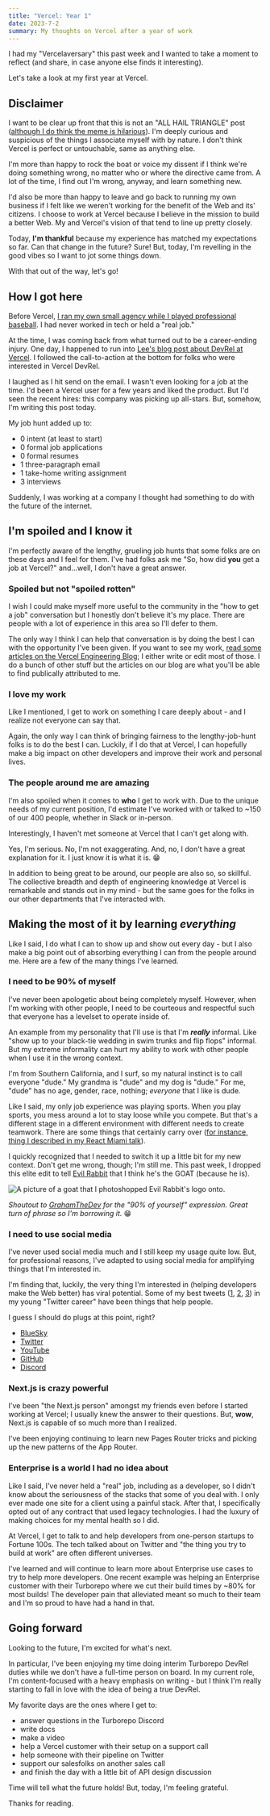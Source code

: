 ```yaml
---
title: "Vercel: Year 1"
date: 2023-7-2
summary: My thoughts on Vercel after a year of work
---
```


I had my "Vercelaversary" this past week and I wanted to take a moment to reflect (and share, in case anyone else finds it interesting).

Let's take a look at my first year at Vercel.

## Disclaimer

I want to be clear up front that this is not an "ALL HAIL TRIANGLE" post ([although I do think the meme is hilarious](https://twitter.com/anthonysheww/status/1664339106510569472)). I'm deeply curious and suspicious of the things I associate myself with by nature. I don't think Vercel is perfect or untouchable, same as anything else.

I'm more than happy to rock the boat or voice my dissent if I think we're doing something wrong, no matter who or where the directive came from. A lot of the time, I find out I'm wrong, anyway, and learn something new.

I'd also be more than happy to leave and go back to running my own business if I felt like we weren't working for the benefit of the Web and its' citizens. I choose to work at Vercel because I believe in the mission to build a better Web. My and Vercel's vision of that tend to line up pretty closely.

Today, **I'm thankful** because my experience has matched my expectations so far. Can that change in the future? Sure! But, today, I'm revelling in the good vibes so I want to jot some things down.

With that out of the way, let's go!

## How I got here

Before Vercel, [I ran my own small agency while I played professional baseball](/blog/my-developer-story). I had never worked in tech or held a "real job."

At the time, I was coming back from what turned out to be a career-ending injury. One day, I happened to run into [Lee's blog post about DevRel at Vercel](https://leerob.io/blog/devrel-at-vercel). I followed the call-to-action at the bottom for folks who were interested in Vercel DevRel.

I laughed as I hit send on the email. I wasn't even looking for a job at the time. I'd been a Vercel user for a few years and liked the product. But I'd seen the recent hires: this company was picking up all-stars. But, somehow, I'm writing this post today.

My job hunt added up to:

- 0 intent (at least to start)
- 0 formal job applications
- 0 formal resumes
- 1 three-paragraph email
- 1 take-home writing assignment
- 3 interviews

Suddenly, I was working at a company I thought had something to do with the future of the internet.

## I'm spoiled and I know it

I'm perfectly aware of the lengthy, grueling job hunts that some folks are on these days and I feel for them. I've had folks ask me "So, how did **you** get a job at Vercel?" and...well, I don't have a great answer.

### Spoiled but not "spoiled rotten"

I wish I could make myself more useful to the community in the "how to get a job" conversation but I honestly don't believe it's my place. There are people with a lot of experience in this area so I'll defer to them.

The only way I think I can help that conversation is by doing the best I can with the opportunity I've been given. If you want to see my work, [read some articles on the Vercel Engineering Blog](https://vercel.com/blog/category/engineering); I either write or edit most of those. I do a bunch of other stuff but the articles on our blog are what you'll be able to find publically attributed to me.

### I love my work

Like I mentioned, I get to work on something I care deeply about - and I realize not everyone can say that.

Again, the only way I can think of bringing fairness to the lengthy-job-hunt folks is to do the best I can. Luckily, if I do that at Vercel, I can hopefully make a big impact on other developers and improve their work and personal lives.

### The people around me are amazing

I'm also spoiled when it comes to **who** I get to work with. Due to the unique needs of my current position, I'd estimate I've worked with or talked to ~150 of our 400 people, whether in Slack or in-person.

Interestingly, I haven't met someone at Vercel that I can't get along with.

Yes, I'm serious. No, I'm not exaggerating. And, no, I don't have a great explanation for it. I just know it is what it is. 😁

In addition to being great to be around, our people are also so, so skillful. The collective breadth and depth of engineering knowledge at Vercel is remarkable and stands out in my mind - but the same goes for the folks in our other departments that I've interacted with.

## Making the most of it by learning _everything_

Like I said, I do what I can to show up and show out every day - but I also make a big point out of absorbing everything I can from the people around me. Here are a few of the many things I've learned.

### I need to be 90% of myself

I've never been apologetic about being completely myself. However, when I'm working with other people, I need to be courteous and respectful such that everyone has a levelset to operate inside of.

An example from my personality that I'll use is that I'm _**really**_ informal. Like "show up to your black-tie wedding in swim trunks and flip flops" informal. But my extreme informality can hurt my ability to work with other people when I use it in the wrong context.

I'm from Southern California, and I surf, so my natural instinct is to call everyone "dude." My grandma is "dude" and my dog is "dude." For me, "dude" has no age, gender, race, nothing; _everyone_ that I like is dude.

Like I said, my only job experience was playing sports. When you play sports, you mess around a lot to stay loose while you compete. But that's a different stage in a different environment with different needs to create teamwork. There are some things that certainly carry over ([for instance, thing I described in my React Miami talk](https://www.youtube.com/watch?v=S_CHo6A0bAs)).

I quickly recognized that I needed to switch it up a little bit for my new context. Don't get me wrong, though; I'm still me. This past week, I dropped this elite edit to tell [Evil Rabbit](https://twitter.com/evilrabbit_) that I think he's the GOAT (because he is).

<Img
  src="/images/blog/evil-rabbit-goat.png"
  alt="A picture of a goat that I photoshopped Evil Rabbit's logo onto."
  width={3000}
  height={2400}
/>

_Shoutout to [GrahamTheDev](https://twitter.com/GrahamTheDev) for the "90% of yourself" expression. Great turn of phrase so I'm borrowing it._ 😁

### I need to use social media

I've never used social media much and I still keep my usage quite low. But, for professional reasons, I've adapted to using social media for amplifying things that I'm interested in.

I'm finding that, luckily, the very thing I'm interested in (helping developers make the Web better) has viral potential. Some of my best tweets ([1](https://twitter.com/anthonysheww/status/1583479736231030784), [2](https://twitter.com/anthonysheww/status/1658851868993540096), [3](https://twitter.com/anthonysheww/status/1644719245690048513)) in my young "Twitter career" have been things that help people.

I guess I should do plugs at this point, right?

- [BlueSky](https://bsky.app/profile/shew.dev)
- [Twitter](https://twitter.com/anthonysheww)
- [YouTube](https://www.youtube.com/channel/UCwfYq8O-1QtU1TlWsJVGRBg)
- [GitHub](https://github.com/anthonyshew)
- [Discord](https://discord.gg/JMHERJGRkH)

### Next.js is crazy powerful

I've been "the Next.js person" amongst my friends even before I started working at Vercel; I usually knew the answer to their questions. But, **wow**, Next.js is capable of so much more than I realized.

I've been enjoying continuing to learn new Pages Router tricks and picking up the new patterns of the App Router.

### Enterprise is a world I had no idea about

Like I said, I've never held a "real" job, including as a developer, so I didn't know about the seriousness of the stacks that some of you deal with. I only ever made one site for a client using a painful stack. After that, I specifically opted out of any contract that used legacy technologies. I had the luxury of making choices for my mental health so I did.

At Vercel, I get to talk to and help developers from one-person startups to Fortune 100s. The tech talked about on Twitter and "the thing you try to build at work" are often different universes.

I've learned and will continue to learn more about Enterprise use cases to try to help more developers. One recent example was helping an Enterprise customer with their Turborepo where we cut their build times by ~80% for most builds! The developer pain that alleviated meant so much to their team and I'm so proud to have had a hand in that.

## Going forward

Looking to the future, I'm excited for what's next.

In particular, I've been enjoying my time doing interim Turborepo DevRel duties while we don't have a full-time person on board. In my current role, I'm content-focused with a heavy emphasis on writing - but I think I'm really starting to fall in love with the idea of being a true DevRel.

My favorite days are the ones where I get to:

- answer questions in the Turborepo Discord
- write docs
- make a video
- help a Vercel customer with their setup on a support call
- help someone with their pipeline on Twitter
- support our salesfolks on another sales call
- and finish the day with a little bit of API design discussion

Time will tell what the future holds! But, today, I'm feeling grateful.

Thanks for reading.
